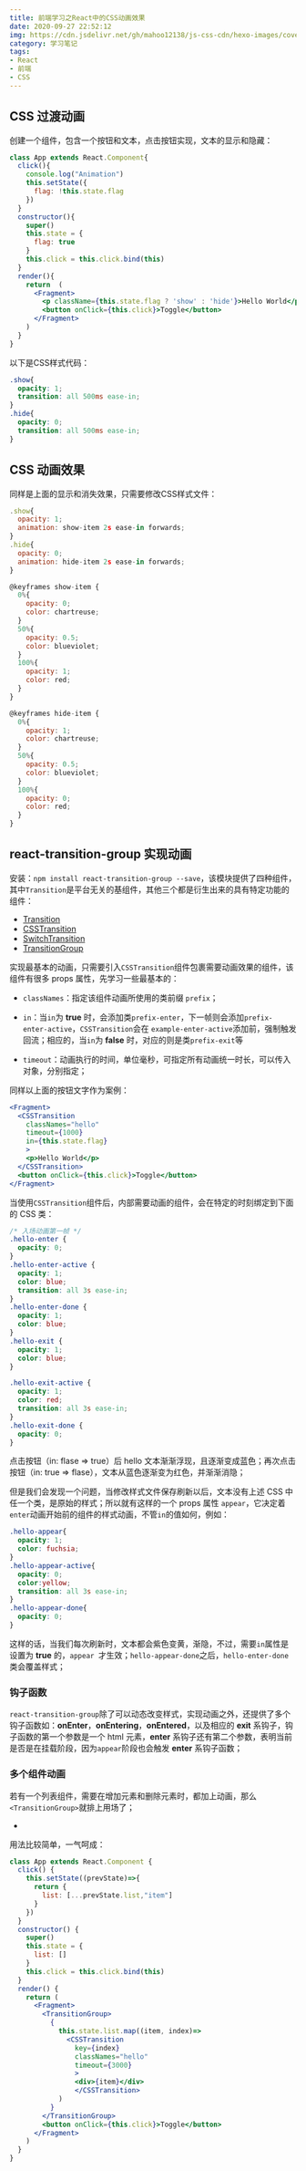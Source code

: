 ```yaml
---
title: 前端学习之React中的CSS动画效果
date: 2020-09-27 22:52:12
img: https://cdn.jsdelivr.net/gh/mahoo12138/js-css-cdn/hexo-images/cover/react.png
category: 学习笔记
tags:
- React
- 前端
- CSS
---
```


## CSS 过渡动画

创建一个组件，包含一个按钮和文本，点击按钮实现，文本的显示和隐藏：

```jsx
class App extends React.Component{
  click(){
    console.log("Animation")
    this.setState({
      flag: !this.state.flag
    })
  }
  constructor(){
    super()
    this.state = {
      flag: true
    }
    this.click = this.click.bind(this)
  }
  render(){
    return  (
      <Fragment>
        <p className={this.state.flag ? 'show' : 'hide'}>Hello World</p>
        <button onClick={this.click}>Toggle</button>
      </Fragment>
    ) 
  }
}
```

以下是CSS样式代码：

```css
.show{
  opacity: 1;
  transition: all 500ms ease-in;
}
.hide{
  opacity: 0;
  transition: all 500ms ease-in;
}
```

## CSS 动画效果

同样是上面的显示和消失效果，只需要修改CSS样式文件：

```jsx
.show{
  opacity: 1;
  animation: show-item 2s ease-in forwards;
}
.hide{
  opacity: 0;
  animation: hide-item 2s ease-in forwards;
}

@keyframes show-item {
  0%{
    opacity: 0;
    color: chartreuse;
  }
  50%{
    opacity: 0.5;
    color: blueviolet;
  }
  100%{
    opacity: 1;
    color: red;
  }
}

@keyframes hide-item {
  0%{
    opacity: 1;
    color: chartreuse;
  }
  50%{
    opacity: 0.5;
    color: blueviolet;
  }
  100%{
    opacity: 0;
    color: red;
  }
}
```

## react-transition-group 实现动画

安装：`npm install react-transition-group --save`，该模块提供了四种组件，其中`Transition`是平台无关的基组件，其他三个都是衍生出来的具有特定功能的组件：

- [Transition](https://reactcommunity.org/react-transition-group/transition)
- [CSSTransition](https://reactcommunity.org/react-transition-group/css-transition)
- [SwitchTransition](https://reactcommunity.org/react-transition-group/switch-transition)
- [TransitionGroup](https://reactcommunity.org/react-transition-group/transition-group)

实现最基本的动画，只需要引入`CSSTransition`组件包裹需要动画效果的组件，该组件有很多 props 属性，先学习一些最基本的：

+ `classNames`：指定该组件动画所使用的类前缀 `prefix`；

+ `in`：当`in`为 **true** 时，会添加类`prefix-enter`，下一帧则会添加`prefix-enter-active`，`CSSTransition`会在 `example-enter-active`添加前，强制触发回流；相应的，当`in`为 **false** 时，对应的则是类`prefix-exit`等
+ `timeout`：动画执行的时间，单位毫秒，可指定所有动画统一时长，可以传入对象，分别指定；

同样以上面的按钮文字作为案例：

```jsx
<Fragment>
  <CSSTransition
    classNames="hello"
    timeout={1000}
    in={this.state.flag}
    >
    <p>Hello World</p>
  </CSSTransition>
  <button onClick={this.click}>Toggle</button>
</Fragment>
```

当使用`CSSTransition`组件后，内部需要动画的组件，会在特定的时刻绑定到下面的 CSS 类：

```css
/* 入场动画第一帧 */
.hello-enter {
  opacity: 0;
}
.hello-enter-active {
  opacity: 1;
  color: blue;
  transition: all 3s ease-in;
}
.hello-enter-done {
  opacity: 1;
  color: blue;
}
.hello-exit {
  opacity: 1;
  color: blue;
}

.hello-exit-active {
  opacity: 1;
  color: red;
  transition: all 3s ease-in;
}
.hello-exit-done {
  opacity: 0;
}
```

点击按钮（in: flase => true）后 hello 文本渐渐浮现，且逐渐变成蓝色；再次点击按钮（in: true => flase），文本从蓝色逐渐变为红色，并渐渐消隐；

但是我们会发现一个问题，当修改样式文件保存刷新以后，文本没有上述 CSS 中任一个类，是原始的样式；所以就有这样的一个 props 属性 `appear`，它决定着`enter`动画开始前的组件的样式动画，不管`in`的值如何，例如：

```css
.hello-appear{
  opacity: 1;
  color: fuchsia;
}
.hello-appear-active{
  opacity: 0;
  color:yellow;
  transition: all 3s ease-in;
}
.hello-appear-done{
  opacity: 0;
}
```

这样的话，当我们每次刷新时，文本都会紫色变黄，渐隐，不过，需要`in`属性是设置为 **true** 的，`appear `才生效；`hello-appear-done`之后，`hello-enter-done`类会覆盖样式；

### 钩子函数

`react-transition-group`除了可以动态改变样式，实现动画之外，还提供了多个钩子函数如：**onEnter**，**onEntering**，**onEntered**，以及相应的 **exit** 系钩子，钩子函数的第一个参数是一个 html 元素，**enter** 系钩子还有第二个参数，表明当前是否是在挂载阶段，因为`appear`阶段也会触发 **enter** 系钩子函数；

### 多个组件动画

若有一个列表组件，需要在增加元素和删除元素时，都加上动画，那么`<TransitionGroup>`就排上用场了；

+ 

用法比较简单，一气呵成：

```jsx
class App extends React.Component {
  click() {
    this.setState((prevState)=>{
      return {
        list: [...prevState.list,"item"]
      }
    })
  }
  constructor() {
    super()
    this.state = {
      list: []
    }
    this.click = this.click.bind(this)
  }
  render() {
    return (
      <Fragment>
        <TransitionGroup>
          {
            this.state.list.map((item, index)=>
              <CSSTransition
                key={index}
                classNames="hello"
                timeout={3000}
            	>
              	<div>{item}</div>
            	</CSSTransition>
            )
          }
        </TransitionGroup>
        <button onClick={this.click}>Toggle</button>
      </Fragment>
    )
  }
}
```
